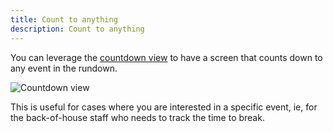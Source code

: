 ```yaml
---
title: Count to anything
description: Count to anything
---
```


You can leverage the [countdown view](/interface/backstage/countdown) to have a screen that counts down to any event in the rundown.
 
![Countdown view](../../../assets/screenshots/views/countdown.png)

This is useful for cases where you are interested in a specific event, ie, for the back-of-house staff who needs to track the time to break.
